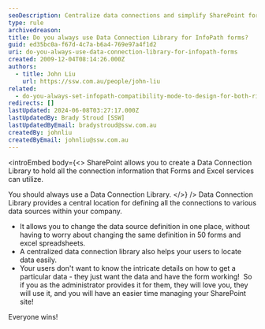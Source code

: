 ```yaml
---
seoDescription: Centralize data connections and simplify SharePoint form management with a Data Connection Library.
type: rule
archivedreason:
title: Do you always use Data Connection Library for InfoPath forms?
guid: ed35bc0a-f67d-4c7a-b6a4-769e97a4f1d2
uri: do-you-always-use-data-connection-library-for-infopath-forms
created: 2009-12-04T08:14:26.000Z
authors:
  - title: John Liu
    url: https://ssw.com.au/people/john-liu
related:
  - do-you-always-set-infopath-compatibility-mode-to-design-for-both-rich-and-web-client-forms
redirects: []
lastUpdated: 2024-06-08T03:27:17.000Z
lastUpdatedBy: Brady Stroud [SSW]
lastUpdatedByEmail: bradystroud@ssw.com.au
createdBy: johnliu
createdByEmail: johnliu@ssw.com.au
---
```


<introEmbed
  body={<>
SharePoint allows you to create a Data Connection Library to hold all the connection information that Forms and Excel services can utilize.

You should always use a Data Connection Library.
  </>}
/>
Data Connection Library provides a central location for defining all the connections to various data sources within your company.

- It allows you to change the data source definition in one place, without having to worry about changing the same definition in 50 forms and excel spreadsheets.
- A centralized data connection library also helps your users to locate data easily.
- Your users don't want to know the intricate details on how to get a particular data - they just want the data and have the form working!  So if you as the administrator provides it for them, they will love you, they will use it, and you will have an easier time managing your SharePoint site!

Everyone wins!
